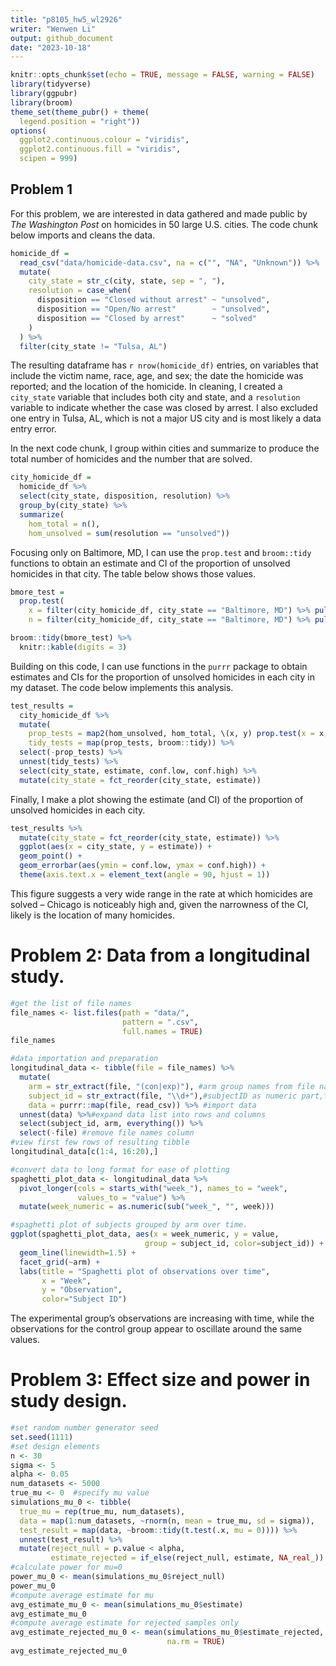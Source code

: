```yaml
---
title: "p8105_hw5_wl2926"
writer: "Wenwen Li"
output: github_document
date: "2023-10-18"
---
```

```r
knitr::opts_chunk$set(echo = TRUE, message = FALSE, warning = FALSE)
library(tidyverse)
library(ggpubr)
library(broom)
theme_set(theme_pubr() + theme(
  legend.position = "right"))
options(
  ggplot2.continuous.colour = "viridis",
  ggplot2.continuous.fill = "viridis",
  scipen = 999)
```

## Problem 1

For this problem, we are interested in data gathered and made public by _The Washington Post_ on homicides in 50 large U.S. cities. The code chunk below imports and cleans the data.

```r
homicide_df = 
  read_csv("data/homicide-data.csv", na = c("", "NA", "Unknown")) %>%
  mutate(
    city_state = str_c(city, state, sep = ", "),
    resolution = case_when(
      disposition == "Closed without arrest" ~ "unsolved",
      disposition == "Open/No arrest"        ~ "unsolved",
      disposition == "Closed by arrest"      ~ "solved"
    )
  ) %>% 
  filter(city_state != "Tulsa, AL") 
```

The resulting dataframe has `r nrow(homicide_df)` entries, on variables that include the victim name, race, age, and sex; the date the homicide was reported; and the location of the homicide. In cleaning, I created a `city_state` variable that includes both city and state, and a `resolution` variable to indicate whether the case was closed by arrest. I also excluded one entry in Tulsa, AL, which is not a major US city and is most likely a data entry error. 

In the next code chunk, I group within cities and summarize to produce the total number of homicides and the number that are solved. 

```r
city_homicide_df = 
  homicide_df %>% 
  select(city_state, disposition, resolution) %>% 
  group_by(city_state) %>% 
  summarize(
    hom_total = n(),
    hom_unsolved = sum(resolution == "unsolved"))
```

Focusing only on Baltimore, MD, I can use the `prop.test` and `broom::tidy` functions to obtain an estimate and CI of the proportion of unsolved homicides in that city. The table below shows those values.

```r
bmore_test = 
  prop.test(
    x = filter(city_homicide_df, city_state == "Baltimore, MD") %>% pull(hom_unsolved),
    n = filter(city_homicide_df, city_state == "Baltimore, MD") %>% pull(hom_total)) 

broom::tidy(bmore_test) %>% 
  knitr::kable(digits = 3)
```

Building on this code, I can use functions in the `purrr` package to obtain estimates and CIs for the proportion of unsolved homicides in each city in my dataset. The code below implements this analysis. 

```r
test_results = 
  city_homicide_df %>% 
  mutate(
    prop_tests = map2(hom_unsolved, hom_total, \(x, y) prop.test(x = x, n = y)),
    tidy_tests = map(prop_tests, broom::tidy)) %>% 
  select(-prop_tests) %>% 
  unnest(tidy_tests) %>% 
  select(city_state, estimate, conf.low, conf.high) %>% 
  mutate(city_state = fct_reorder(city_state, estimate))
```

Finally, I make a plot showing the estimate (and CI) of the proportion of unsolved homicides in each city.

```r
test_results %>% 
  mutate(city_state = fct_reorder(city_state, estimate)) %>% 
  ggplot(aes(x = city_state, y = estimate)) + 
  geom_point() + 
  geom_errorbar(aes(ymin = conf.low, ymax = conf.high)) + 
  theme(axis.text.x = element_text(angle = 90, hjust = 1))
```

This figure suggests a very wide range in the rate at which homicides are solved -- Chicago is noticeably high and, given the narrowness of the CI, likely is the location of many homicides.

# Problem 2: Data from a longitudinal study.    

```r
#get the list of file names
file_names <- list.files(path = "data/",
                         pattern = ".csv",
                         full.names = TRUE)
file_names

```  

```r
#data importation and preparation
longitudinal_data <- tibble(file = file_names) %>%
  mutate(
    arm = str_extract(file, "(con|exp)"), #arm group names from file names
    subject_id = str_extract(file, "\\d+"),#subjectID as numeric part,file name
    data = purrr::map(file, read_csv)) %>% #import data
  unnest(data) %>%#expand data list into rows and columns
  select(subject_id, arm, everything()) %>%
  select(-file) #remove file names column
#view first few rows of resulting tibble
longitudinal_data[c(1:4, 16:20),]
```

```r
#convert data to long format for ease of plotting
spaghetti_plot_data <- longitudinal_data %>%
  pivot_longer(cols = starts_with("week_"), names_to = "week",
               values_to = "value") %>%
  mutate(week_numeric = as.numeric(sub("week_", "", week))) 

#spaghetti plot of subjects grouped by arm over time.
ggplot(spaghetti_plot_data, aes(x = week_numeric, y = value,
                              group = subject_id, color=subject_id)) +
  geom_line(linewidth=1.5) +
  facet_grid(~arm) +
  labs(title = "Spaghetti plot of observations over time",
       x = "Week",
       y = "Observation",
       color="Subject ID")

```
The experimental group's observations are increasing with time, while the observations for the control group appear to oscillate around the same values. 

# Problem 3: Effect size and power in study design. 
```r
#set random number generator seed
set.seed(1111)
#set design elements
n <- 30
sigma <- 5
alpha <- 0.05
num_datasets <- 5000
true_mu <- 0  #specify mu value
simulations_mu_0 <- tibble(
  true_mu = rep(true_mu, num_datasets),
  data = map(1:num_datasets, ~rnorm(n, mean = true_mu, sd = sigma)),
  test_result = map(data, ~broom::tidy(t.test(.x, mu = 0)))) %>%
  unnest(test_result) %>%
  mutate(reject_null = p.value < alpha,
         estimate_rejected = if_else(reject_null, estimate, NA_real_))
#calculate power for mu=0
power_mu_0 <- mean(simulations_mu_0$reject_null)
power_mu_0
#compute average estimate for mu
avg_estimate_mu_0 <- mean(simulations_mu_0$estimate)
avg_estimate_mu_0
#compute average estimate for rejected samples only
avg_estimate_rejected_mu_0 <- mean(simulations_mu_0$estimate_rejected, 
                                   na.rm = TRUE)
avg_estimate_rejected_mu_0
```